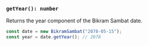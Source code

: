 ### `getYear(): number`

Returns the year component of the Bikram Sambat date.

```jsx
const date = new BikramSambat("2078-05-15");
const year = date.getYear(); // 2078
```
